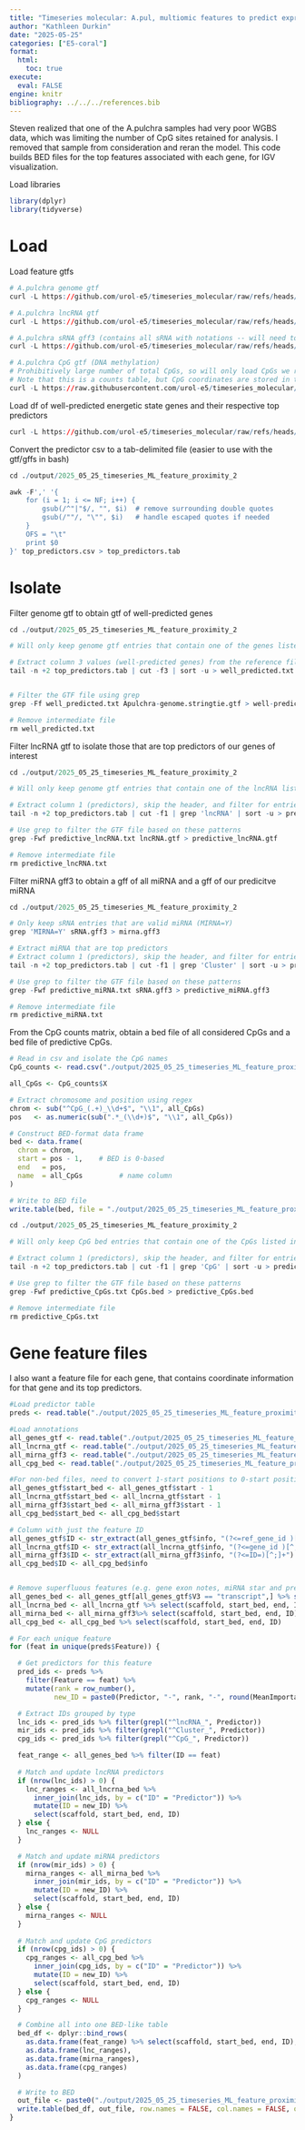 ```yaml
---
title: "Timeseries molecular: A.pul, multiomic features to predict expression. Machine learning -- Feature Proximity WGBS UPDATE"
author: "Kathleen Durkin"
date: "2025-05-25"
categories: ["E5-coral"]
format:
  html:
    toc: true
execute: 
  eval: FALSE
engine: knitr
bibliography: ../../../references.bib
---
```


Steven realized that one of the A.pulchra samples had very poor WGBS data, which was limiting the number of CpG sites retained for analysis. I removed that sample from consideration and reran the model. This code builds BED files for the top features associated with each gene, for IGV visualization.

Load libraries

```r
library(dplyr)
library(tidyverse)
```

# Load

Load feature gtfs

```r
# A.pulchra genome gtf
curl -L https://github.com/urol-e5/timeseries_molecular/raw/refs/heads/main/D-Apul/output/02.20-D-Apul-RNAseq-alignment-HiSat2/Apulchra-genome.stringtie.gtf -o ./output/2025_05_25_timeseries_ML_feature_proximity_2/Apulchra-genome.stringtie.gtf

# A.pulchra lncRNA gtf
curl -L https://github.com/urol-e5/timeseries_molecular/raw/refs/heads/main/D-Apul/output/08-Apul-lncRNA/lncRNAs.gtf -o ./output/2025_05_25_timeseries_ML_feature_proximity_2/lncRNA.gtf

# A.pulchra sRNA gff3 (contains all sRNA with notations -- will need to filter to retain only valid miRNA)
curl -L https://github.com/urol-e5/timeseries_molecular/raw/refs/heads/main/D-Apul/output/04-Apul-sRNA-discovery-ShortStack/ShortStack_out/Results.gff3 -o ./output/2025_05_25_timeseries_ML_feature_proximity_2/sRNA.gff3
```

```r
# A.pulchra CpG gtf (DNA methylation)
# Prohibitively large number of total CpGs, so will only load CpGs we retained for ML model
# Note that this is a counts table, but CpG coordinates are stored in their names
curl -L https://raw.githubusercontent.com/urol-e5/timeseries_molecular/refs/heads/main/D-Apul/output/22.6-Apul-multiomic-machine-learning-updatedWGBS/filtered-WGBS-CpG-counts.csv -o ./output/2025_05_25_timeseries_ML_feature_proximity_2/filtered-WGBS-CpG-counts.csv

```

Load df of well-predicted energetic state genes and their respective top predictors

```r
curl -L https://github.com/urol-e5/timeseries_molecular/raw/refs/heads/main/D-Apul/output/22.6-Apul-multiomic-machine-learning-updatedWGBS/top_predictors.csv -o ./output/2025_05_25_timeseries_ML_feature_proximity_2/top_predictors.csv
```

Convert the predictor csv to a tab-delimited file (easier to use with the gtf/gffs in bash)

```r
cd ./output/2025_05_25_timeseries_ML_feature_proximity_2

awk -F',' '{
    for (i = 1; i <= NF; i++) {
        gsub(/^"|"$/, "", $i)  # remove surrounding double quotes
        gsub(/""/, "\"", $i)   # handle escaped quotes if needed
    }
    OFS = "\t"
    print $0
}' top_predictors.csv > top_predictors.tab
```

# Isolate

Filter genome gtf to obtain gtf of well-predicted genes

```r
cd ./output/2025_05_25_timeseries_ML_feature_proximity_2

# Will only keep genome gtf entries that contain one of the genes listed in top_predictors.tab

# Extract column 3 values (well-predicted genes) from the reference file, skipping the header
tail -n +2 top_predictors.tab | cut -f3 | sort -u > well_predicted.txt


# Filter the GTF file using grep
grep -Ff well_predicted.txt Apulchra-genome.stringtie.gtf > well-predicted-genes.gtf

# Remove intermediate file
rm well_predicted.txt
```

Filter lncRNA gtf to isolate those that are top predictors of our genes of interest

```r
cd ./output/2025_05_25_timeseries_ML_feature_proximity_2

# Will only keep genome gtf entries that contain one of the lncRNA listed in top_predictors.tab

# Extract column 1 (predictors), skip the header, and filter for entries containing 'lncRNA'
tail -n +2 top_predictors.tab | cut -f1 | grep 'lncRNA' | sort -u > predictive_lncRNA.txt

# Use grep to filter the GTF file based on these patterns
grep -Fwf predictive_lncRNA.txt lncRNA.gtf > predictive_lncRNA.gtf

# Remove intermediate file
rm predictive_lncRNA.txt
```

Filter miRNA gff3 to obtain a gff of all miRNA and a gff of our predicitve miRNA

```r
cd ./output/2025_05_25_timeseries_ML_feature_proximity_2

# Only keep sRNA entries that are valid miRNA (MIRNA=Y)
grep 'MIRNA=Y' sRNA.gff3 > mirna.gff3

# Extract miRNA that are top predictors
# Extract column 1 (predictors), skip the header, and filter for entries containing 'Cluster'
tail -n +2 top_predictors.tab | cut -f1 | grep 'Cluster' | sort -u > predictive_miRNA.txt

# Use grep to filter the GTF file based on these patterns
grep -Fwf predictive_miRNA.txt sRNA.gff3 > predictive_miRNA.gff3

# Remove intermediate file
rm predictive_miRNA.txt
```

From the CpG counts matrix, obtain a bed file of all considered CpGs and a bed file of predictive CpGs.

```r
# Read in csv and isolate the CpG names
CpG_counts <- read.csv("./output/2025_05_25_timeseries_ML_feature_proximity_2/filtered-WGBS-CpG-counts.csv")

all_CpGs <- CpG_counts$X

# Extract chromosome and position using regex
chrom <- sub("^CpG_(.+)_\\d+$", "\\1", all_CpGs)
pos   <- as.numeric(sub(".*_(\\d+)$", "\\1", all_CpGs))

# Construct BED-format data frame
bed <- data.frame(
  chrom = chrom,
  start = pos - 1,    # BED is 0-based
  end   = pos,
  name  = all_CpGs         # name column
)

# Write to BED file
write.table(bed, file = "./output/2025_05_25_timeseries_ML_feature_proximity_2/CpGs.bed", sep = "\t", quote = FALSE, row.names = FALSE, col.names = FALSE)
```

```r
cd ./output/2025_05_25_timeseries_ML_feature_proximity_2

# Will only keep CpG bed entries that contain one of the CpGs listed in top_predictors.tab

# Extract column 1 (predictors), skip the header, and filter for entries containing 'lncRNA'
tail -n +2 top_predictors.tab | cut -f1 | grep 'CpG' | sort -u > predictive_CpGs.txt

# Use grep to filter the GTF file based on these patterns
grep -Fwf predictive_CpGs.txt CpGs.bed > predictive_CpGs.bed

# Remove intermediate file
rm predictive_CpGs.txt
```

# Gene feature files

I also want a feature file for each gene, that contains coordinate information for that gene and its top predictors.

```r
#Load predictor table
preds <- read.table("./output/2025_05_25_timeseries_ML_feature_proximity_2/top_predictors.tab", header=TRUE)
```

```r
#Load annotations
all_genes_gtf <- read.table("./output/2025_05_25_timeseries_ML_feature_proximity_2/Apulchra-genome.stringtie.gtf", sep="\t", col.names=c("scaffold", "V2", "V3", "start", "end", "V6", "V7", "V8", "info"))
all_lncrna_gtf <- read.table("./output/2025_05_25_timeseries_ML_feature_proximity_2/lncrna.gtf", sep="\t", col.names=c("scaffold", "V2", "V3", "start", "end", "V6", "V7", "V8", "info"))
all_mirna_gff3 <- read.table("./output/2025_05_25_timeseries_ML_feature_proximity_2/miRNA.gff3", sep="\t", col.names=c("scaffold", "V2", "V3", "start", "end", "V6", "V7", "V8", "info"))
all_cpg_bed <- read.table("./output/2025_05_25_timeseries_ML_feature_proximity_2/CpGs.bed", col.names=c("scaffold", "start", "end", "info"))

#For non-bed files, need to convert 1-start positions to 0-start positions
all_genes_gtf$start_bed <- all_genes_gtf$start - 1
all_lncrna_gtf$start_bed <- all_lncrna_gtf$start - 1
all_mirna_gff3$start_bed <- all_mirna_gff3$start - 1
all_cpg_bed$start_bed <- all_cpg_bed$start

# Column with just the feature ID
all_genes_gtf$ID <- str_extract(all_genes_gtf$info, "(?<=ref_gene_id )[^;]+")
all_lncrna_gtf$ID <- str_extract(all_lncrna_gtf$info, "(?<=gene_id )[^;]+")
all_mirna_gff3$ID <- str_extract(all_mirna_gff3$info, "(?<=ID=)[^;]+")
all_cpg_bed$ID <- all_cpg_bed$info


# Remove superfluous features (e.g. gene exon notes, miRNA star and precursor) and save bed style columns
all_genes_bed <- all_genes_gtf[all_genes_gtf$V3 == "transcript",] %>% select(scaffold, start_bed, end, ID)
all_lncrna_bed <- all_lncrna_gtf %>% select(scaffold, start_bed, end, ID)
all_mirna_bed <- all_mirna_gff3%>% select(scaffold, start_bed, end, ID)
all_cpg_bed <- all_cpg_bed %>% select(scaffold, start_bed, end, ID)
```

```r
# For each unique feature
for (feat in unique(preds$Feature)) {

  # Get predictors for this feature
  pred_ids <- preds %>% 
    filter(Feature == feat) %>%
    mutate(rank = row_number(),
           new_ID = paste0(Predictor, "-", rank, "-", round(MeanImportance, 4)))

  # Extract IDs grouped by type
  lnc_ids <- pred_ids %>% filter(grepl("^lncRNA_", Predictor))
  mir_ids <- pred_ids %>% filter(grepl("^Cluster_", Predictor))
  cpg_ids <- pred_ids %>% filter(grepl("^CpG_", Predictor))

  feat_range <- all_genes_bed %>% filter(ID == feat)
  
  # Match and update lncRNA predictors
  if (nrow(lnc_ids) > 0) {
    lnc_ranges <- all_lncrna_bed %>%
      inner_join(lnc_ids, by = c("ID" = "Predictor")) %>%
      mutate(ID = new_ID) %>%
      select(scaffold, start_bed, end, ID)
  } else {
    lnc_ranges <- NULL
  }

  # Match and update miRNA predictors
  if (nrow(mir_ids) > 0) {
    mirna_ranges <- all_mirna_bed %>%
      inner_join(mir_ids, by = c("ID" = "Predictor")) %>%
      mutate(ID = new_ID) %>%
      select(scaffold, start_bed, end, ID)
  } else {
    mirna_ranges <- NULL
  }
  
  # Match and update CpG predictors
  if (nrow(cpg_ids) > 0) {
    cpg_ranges <- all_cpg_bed %>%
      inner_join(cpg_ids, by = c("ID" = "Predictor")) %>%
      mutate(ID = new_ID) %>%
      select(scaffold, start_bed, end, ID)
  } else {
    cpg_ranges <- NULL
  }

  # Combine all into one BED-like table
  bed_df <- dplyr::bind_rows(
    as.data.frame(feat_range) %>% select(scaffold, start_bed, end, ID),
    as.data.frame(lnc_ranges),
    as.data.frame(mirna_ranges),
    as.data.frame(cpg_ranges)
  )

  # Write to BED
  out_file <- paste0("./output/2025_05_25_timeseries_ML_feature_proximity_2/", feat, "_with_predictors.bed")
  write.table(bed_df, out_file, row.names = FALSE, col.names = FALSE, quote = FALSE)
}
```
